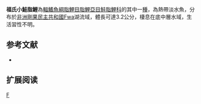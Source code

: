 {{Speciesbox 
| genus = Micralestes
| species = fodori
| status = LC
| status_system = IUCN3.1
| authority =  [[Matthes|Matthes]], 1965
| synonyms = 
}}
'''福氏小鮭脂鯉'''為[[輻鰭魚綱|輻鰭魚綱]][[脂鯉目|脂鯉目]][[脂鯉亞目|脂鯉亞目]][[鮭脂鯉科|鮭脂鯉科]]的其中一[[種|種]]，為熱帶淡水魚，分布於[[非洲|非洲]][[剛果民主共和國|剛果民主共和國]]Fwa湖流域，體長可達3.2公分，棲息在底中層水域，生活習性不明。

==参考文献==
{{refbegin}}
*{{FishBase_species|genus=Micralestes|species=fodori|year=2014|month=1}}
{{refend}}

== 扩展阅读 ==
{{refbegin}}
{{wikispecies-inline|Micralestes fodori|福氏小鮭脂鯉}}
{{refend}}

{{Taxonbar|from=Q3061828}}

[[Category:小鮭脂鯉屬|F]]


{{魚類小作品}}